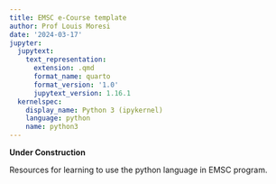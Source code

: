 ```yaml
---
title: EMSC e-Course template
author: Prof Louis Moresi
date: '2024-03-17'
jupyter:
  jupytext:
    text_representation:
      extension: .qmd
      format_name: quarto
      format_version: '1.0'
      jupytext_version: 1.16.1
  kernelspec:
    display_name: Python 3 (ipykernel)
    language: python
    name: python3
---
```


**Under Construction**

Resources for learning to use the python language in EMSC program.


